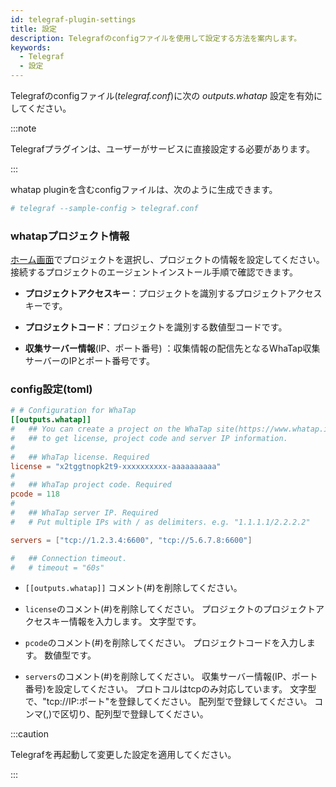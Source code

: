 ```yaml
---
id: telegraf-plugin-settings
title: 設定
description: Telegrafのconfigファイルを使用して設定する方法を案内します。
keywords:
  - Telegraf
  - 設定
---
```


Telegrafのconfigファイル(*telegraf.conf*)に次の *outputs.whatap* 設定を有効にしてください。

:::note

Telegrafプラグインは、ユーザーがサービスに直接設定する必要があります。

:::

whatap pluginを含むconfigファイルは、次のように生成できます。

```bash title=SH
# telegraf --sample-config > telegraf.conf
```

### whatapプロジェクト情報

[ホーム画面](https://service.whatap.io/)でプロジェクトを選択し、プロジェクトの情報を設定してください。 接続するプロジェクトのエージェントインストール手順で確認できます。

- **プロジェクトアクセスキー**：プロジェクトを識別するプロジェクトアクセスキーです。

- **プロジェクトコード**：プロジェクトを識別する数値型コードです。

- **収集サーバー情報**(IP、ポート番号) ：収集情報の配信先となるWhaTap収集サーバーのIPとポート番号です。

### config設定(toml)

```toml title='/etc/telegraf/telegraf.conf'
# # Configuration for WhaTap
[[outputs.whatap]]
#   ## You can create a project on the WhaTap site(https://www.whatap.io)
#   ## to get license, project code and server IP information.
#
#   ## WhaTap license. Required
license = "x2tggtnopk2t9-xxxxxxxxxx-aaaaaaaaaa"
#
#   ## WhaTap project code. Required
pcode = 118
#
#   ## WhaTap server IP. Required
#   # Put multiple IPs with / as delimiters. e.g. "1.1.1.1/2.2.2.2"

servers = ["tcp://1.2.3.4:6600", "tcp://5.6.7.8:6600"]

#   ## Connection timeout.
#   # timeout = "60s"
```

- `[[outputs.whatap]]` コメント(#)を削除してください。

- `license`のコメント(#)を削除してください。 プロジェクトのプロジェクトアクセスキー情報を入力します。 文字型です。

- `pcode`のコメント(#)を削除してください。 プロジェクトコードを入力します。 数値型です。

- `servers`のコメント(#)を削除してください。 収集サーバー情報(IP、ポート番号)を設定してください。 プロトコルはtcpのみ対応しています。 文字型で、"tcp://IP:ポート"を登録してください。 配列型で登録してください。 コンマ(,)で区切り、配列型で登録してください。

:::caution

Telegrafを再起動して変更した設定を適用してください。

:::
